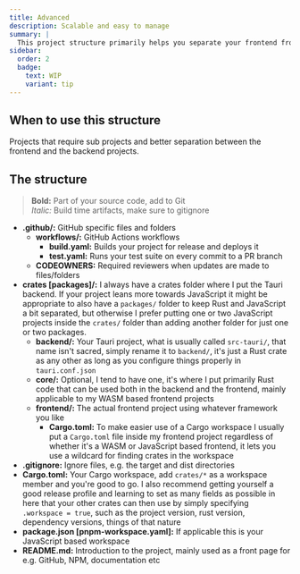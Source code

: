 ```yaml
---
title: Advanced
description: Scalable and easy to manage
summary: |
  This project structure primarily helps you separate your frontend from your backend and allows you to quite easily adapt to the need for more sub projects. There are some variations of this structure but it adheres pretty much to what you might find your average Rust project using.
sidebar:
  order: 2
  badge:
    text: WIP
    variant: tip
---
```


## When to use this structure

Projects that require sub projects and better separation between the frontend and the backend projects.

## The structure

> **Bold:** Part of your source code, add to Git<br/>
> *Italic:* Build time artifacts, make sure to gitignore

- **.github/:** GitHub specific files and folders
  - **workflows/:** GitHub Actions workflows
    - **build.yaml:** Builds your project for release and deploys it
    - **test.yaml:** Runs your test suite on every commit to a PR branch
  - **CODEOWNERS:** Required reviewers when updates are made to files/folders
- **crates [packages]/:** I always have a crates folder where I put the Tauri backend. If your project leans more towards JavaScript it might be appropriate to also have a `packages/` folder to keep Rust and JavaScript a bit separated, but otherwise I prefer putting one or two JavaScript projects inside the `crates/` folder than adding another folder for just one or two packages.
  - **backend/:** Your Tauri project, what is usually called `src-tauri/`, that name isn't sacred, simply rename it to `backend/`, it's just a Rust crate as any other as long as you configure things properly in `tauri.conf.json`
  - **core/:** Optional, I tend to have one, it's where I put primarily Rust code that can be used both in the backend and the frontend, mainly applicable to my WASM based frontend projects
  - **frontend/:** The actual frontend project using whatever framework you like
    - **Cargo.toml:** To make easier use of a Cargo workspace I usually put a `Cargo.toml` file inside my frontend project regardless of whether it's a WASM or JavaScript based frontend, it lets you use a wildcard for finding crates in the workspace
- **.gitignore:** Ignore files, e.g. the target and dist directories
- **Cargo.toml:** Your Cargo workspace, add `crates/*` as a workspace member and you're good to go. I also recommend getting yourself a good release profile and learning to set as many fields as possible in here that your other crates can then use by simply specifying `.workspace = true`, such as the project version, rust version, dependency versions, things of that nature
- **package.json [pnpm-workspace.yaml]:** If applicable this is your JavaScript based workspace
- **README.md:** Introduction to the project, mainly used as a front page for e.g. GitHub, NPM, documentation etc

